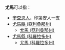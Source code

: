 '''尤馬'''可以指：
* [[奎查恩人|奎查恩人]]，印第安人一支
* [[尤馬縣_(亞利桑那州)|尤馬縣 (亞利桑那州)]]
** [[尤馬_(亞利桑那州)|尤馬 (亞利桑那州)]]
* [[尤馬縣_(科羅拉多州)|尤馬縣 (科羅拉多州)]]
** [[尤馬_(科羅拉多州)|尤馬 (科羅拉多州)]]
{{disambig|Cat=二字译名消歧义}}
